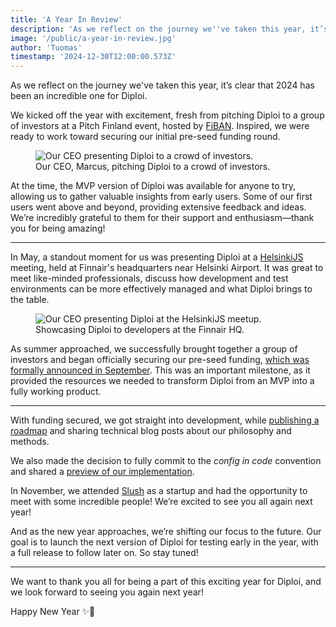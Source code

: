 ```yaml
---
title: 'A Year In Review'
description: 'As we reflect on the journey we''ve taken this year, it’s clear that 2024 has been an incredible one for Diploi.'
image: '/public/a-year-in-review.jpg'
author: 'Tuomas'
timestamp: '2024-12-30T12:00:00.573Z'
---
```



As we reflect on the journey we've taken this year, it’s clear that 2024 has been an incredible one for Diploi.   

We kicked off the year with excitement, fresh from pitching Diploi to a group of investors at a Pitch Finland event, hosted by [FiBAN](https://fiban.org/).
Inspired, we were ready to work toward securing our initial pre-seed funding round.

<figure>
  <img src={fiban.src} alt="Our CEO presenting Diploi to a crowd of investors." />
  <figcaption>Our CEO, Marcus, pitching Diploi to a crowd of investors.</figcaption>
</figure>

At the time, the MVP version of Diploi was available for anyone to try, allowing us to gather valuable insights from early users.
Some of our first users went above and beyond, providing extensive feedback and ideas. We’re incredibly grateful to them for their support and enthusiasm—thank you for being amazing!

---

In May, a standout moment for us was presenting Diploi at a [HelsinkiJS](https://helsinkijs.org/) meeting, held at Finnair's headquarters near Helsinki Airport.
It was great to meet like-minded professionals, discuss how development and test environments can be more effectively managed and what Diploi brings to the table.

<figure>
  <img src={helsinkijs.src} alt="Our CEO presenting Diploi at the HelsinkiJS meetup." />
  <figcaption>Showcasing Diploi to developers at the Finnair HQ.</figcaption>
</figure>

As summer approached, we successfully brought together a group of investors and began officially securing our pre-seed funding,
[which was formally announced in September](/blog/diploi-received-pre-seed-funding). This was an important milestone, as it provided the resources we needed to transform Diploi from an MVP into a fully working product.

---

With funding secured, we got straight into development, while [publishing a roadmap](https://dev.to/diploi/diploi-roadmap-for-2024-1nde) and sharing technical blog posts about our philosophy and methods.   

We also made the decision to fully commit to the _config in code_ convention and shared a [preview of our implementation](https://dev.to/diploi/how-we-solved-infrastructure-as-code-2ldn).

In November, we attended [Slush](https://slush.org/) as a startup and had the opportunity to meet with some incredible people! We’re excited to see you all again next year!

And as the new year approaches, we’re shifting our focus to the future. Our goal is to launch the next version of Diploi for testing early in the year, with a full release to follow later on. So stay tuned!

---

We want to thank you all for being a part of this exciting year for Diploi, and we look forward to seeing you again next year!

Happy New Year ✨🥂
